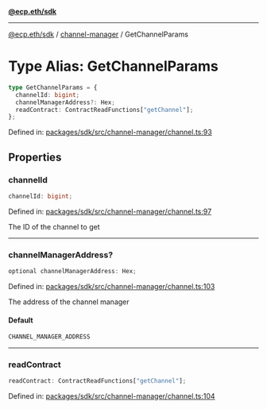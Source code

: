 [**@ecp.eth/sdk**](../../index.mdx)

***

[@ecp.eth/sdk](/sdk-reference/index.mdx) / [channel-manager](/sdk-reference/channel-manager/index.mdx) / GetChannelParams

# Type Alias: GetChannelParams

```ts
type GetChannelParams = {
  channelId: bigint;
  channelManagerAddress?: Hex;
  readContract: ContractReadFunctions["getChannel"];
};
```

Defined in: [packages/sdk/src/channel-manager/channel.ts:93](https://github.com/ecp-eth/comments-monorepo/blob/main/packages/sdk/src/channel-manager/channel.ts#L93)

## Properties

### channelId

```ts
channelId: bigint;
```

Defined in: [packages/sdk/src/channel-manager/channel.ts:97](https://github.com/ecp-eth/comments-monorepo/blob/main/packages/sdk/src/channel-manager/channel.ts#L97)

The ID of the channel to get

***

### channelManagerAddress?

```ts
optional channelManagerAddress: Hex;
```

Defined in: [packages/sdk/src/channel-manager/channel.ts:103](https://github.com/ecp-eth/comments-monorepo/blob/main/packages/sdk/src/channel-manager/channel.ts#L103)

The address of the channel manager

#### Default

```ts
CHANNEL_MANAGER_ADDRESS
```

***

### readContract

```ts
readContract: ContractReadFunctions["getChannel"];
```

Defined in: [packages/sdk/src/channel-manager/channel.ts:104](https://github.com/ecp-eth/comments-monorepo/blob/main/packages/sdk/src/channel-manager/channel.ts#L104)
